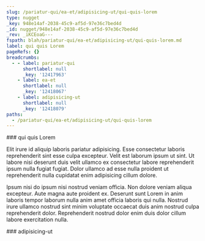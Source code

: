 ```yaml
---
slug: /pariatur-qui/ea-et/adipisicing-ut/qui-quis-lorem
type: nugget
_key: 948e14af-2038-45c9-af5d-97e36c7bed4d
_id: nugget/948e14af-2038-45c9-af5d-97e36c7bed4d
_rev: _iKCEoaG---
fspath: blah/pariatur-qui/ea-et/adipisicing-ut/qui-quis-lorem.md
label: qui quis Lorem
pageRefs: {}
breadcrumbs:
  - - label: pariatur-qui
      shortlabel: null
      _key: '12417963'
    - label: ea-et
      shortlabel: null
      _key: '12418067'
    - label: adipisicing-ut
      shortlabel: null
      _key: '12418079'
paths:
  - /pariatur-qui/ea-et/adipisicing-ut/qui-quis-lorem
---
```


<NuggetArea>
<Nugget slug="/pariatur-qui/ea-et/adipisicing-ut/qui-quis-lorem" type="nugget" _key="948e14af-2038-45c9-af5d-97e36c7bed4d" _id="nugget/948e14af-2038-45c9-af5d-97e36c7bed4d" _rev="_iKCEoaG---" fspath="blah/pariatur-qui/ea-et/adipisicing-ut/qui-quis-lorem.md" label="qui quis Lorem" paths="/pariatur-qui/ea-et/adipisicing-ut/qui-quis-lorem">
<NuggetBody>
### qui quis Lorem

Elit irure id aliquip laboris pariatur adipisicing. Esse consectetur laboris reprehenderit sint esse culpa excepteur. Velit est laborum ipsum ut sint. Ut labore nisi deserunt duis velit ullamco ex consectetur labore reprehenderit ipsum nulla fugiat fugiat. Dolor ullamco ad esse nulla proident ut reprehenderit nulla cupidatat enim adipisicing cillum dolore.

Ipsum nisi do ipsum nisi nostrud veniam officia. Non dolore veniam aliqua excepteur. Aute magna aute proident ex. Deserunt sunt Lorem in anim laboris tempor laborum nulla anim amet officia laboris qui nulla. Nostrud irure ullamco nostrud sint minim voluptate occaecat duis anim nostrud culpa reprehenderit dolor. Reprehenderit nostrud dolor enim duis dolor cillum labore exercitation nulla.

</NuggetBody>
<Breadcrumbs>
<Crumbs>
<Crumb _key="12417963" label="pariatur-qui" /><Crumb _key="12418067" label="ea-et" /><Crumb _key="12418079" label="adipisicing-ut" />
</Crumbs>
</Breadcrumbs>
</Nugget>

<NuggetsInbound>
</NuggetsInbound>
<NuggetsOutbound>
</NuggetsOutbound>
</NuggetArea>
<PassagesInbound>
<Passage direction="inbound" type="passage" _key="12418079" _id="passage/12418079" _rev="_iKCEoaC---" label="adipisicing-ut" passage="adipisicing-ut" fspath="blah/pariatur-qui/ea-et/adipisicing-ut" paths="/pariatur-qui/ea-et/adipisicing-ut" slug="/pariatur-qui/ea-et/adipisicing-ut">
<NuggetBody>
### adipisicing-ut

</NuggetBody>
<Breadcrumbs>
<Crumbs>
<Crumb _key="12417963" label="pariatur-qui" /><Crumb _key="12418067" label="ea-et" />
</Crumbs>
</Breadcrumbs>
</Passage>

</PassagesInbound>
<PassagesOutbound>
</PassagesOutbound>